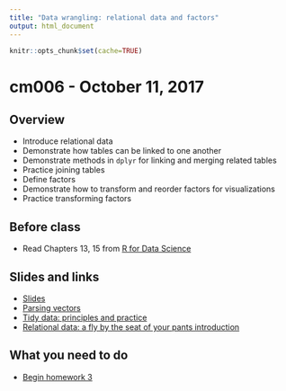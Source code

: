 ```yaml
---
title: "Data wrangling: relational data and factors"
output: html_document
---
```


```r
knitr::opts_chunk$set(cache=TRUE)
```

# cm006 - October 11, 2017

## Overview

* Introduce relational data
* Demonstrate how tables can be linked to one another
* Demonstrate methods in `dplyr` for linking and merging related tables
* Practice joining tables
* Define factors
* Demonstrate how to transform and reorder factors for visualizations
* Practice transforming factors

## Before class

* Read Chapters 13, 15 from [R for Data Science](http://r4ds.had.co.nz/)

## Slides and links

* [Slides](extras/cm004_slides.html)
* [Parsing vectors](block005_parsing_vectors.html)
* [Tidy data: principles and practice](block006_tidy_data.html)
* [Relational data: a fly by the seat of your pants introduction](block007_relational_data.html)

## What you need to do

* [Begin homework 3](hw03_wrangle_data.html)


